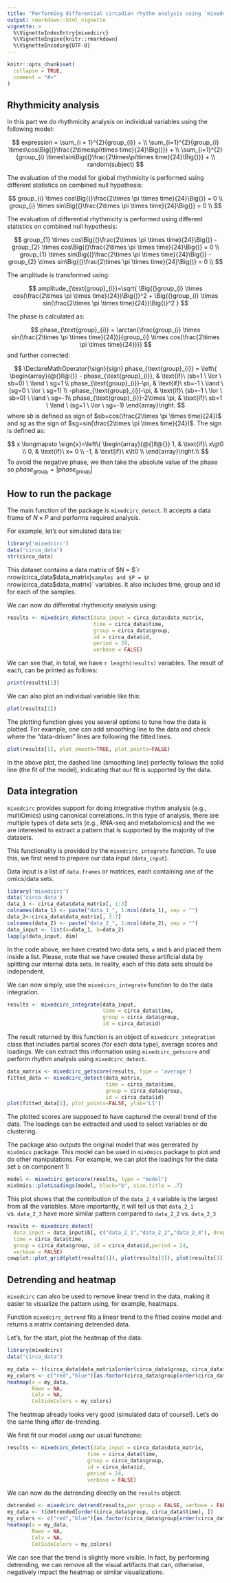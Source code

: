 ```yaml
---
title: "Performing differential circadian rhythm analysis using `mixedcirc`"
output: rmarkdown::html_vignette
vignette: >
  %\VignetteIndexEntry{mixedcirc}
  %\VignetteEngine{knitr::rmarkdown}
  %\VignetteEncoding{UTF-8}
---
```


```r
knitr::opts_chunk$set(
  collapse = TRUE,
  comment = "#>"
)
```



## Rhythmicity analysis

In this part we do rhythmicity analysis on individual variables using the following model:

$$
expression = \sum_{i = 1}^{2}{group_{i}} + \\
\sum_{i=1}^{2}{group_{i} \times\cos\Big{(}\frac{2\times\pi\times time}{24}\Big{)}} + \\
\sum_{i=1}^{2}{group_{i} \times\sin\Big{(}\frac{2\times\pi\times time}{24}\Big{)}} + \\
random(subject)
$$

The evaluation of the model for global rhythmicity is performed using different statistics on combined null hypothesis:

$$
group_{i} \times cos\Big{(}\frac{2\times \pi \times time}{24}\Big{)} = 0 \\
group_{i} \times sin\Big{(}\frac{2\times \pi \times time}{24}\Big{)} = 0 \\
$$


The evaluation of differential rhythmicity is performed using different statistics on combined null hypothesis:

$$
group_{1} \times cos\Big{(}\frac{2\times \pi \times time}{24}\Big{)} - group_{2} \times cos\Big{(}\frac{2\times \pi \times time}{24}\Big{)} = 0 \\
group_{1} \times sin\Big{(}\frac{2\times \pi \times time}{24}\Big{)} - group_{2} \times sin\Big{(}\frac{2\times \pi \times time}{24}\Big{)} = 0 \\
$$

The amplitude is transformed using:

$$
amplitude_{\text{group}_{i}}=\sqrt{ \Big{(}group_{i} \times cos(\frac{2\times \pi \times time}{24})\Big{)}^2 + \Big{(}group_{i} \times sin(\frac{2\times \pi \times time}{24})\Big{)}^2 }
$$

The phase is calculated as:

          
$$
phase_{\text{group}_{i}} = \arctan{\frac{group_{i} \times sin(\frac{2\times \pi \times time}{24})}{group_{i} \times cos(\frac{2\times \pi \times time}{24})}}
$$
and further corrected:

$$
\DeclareMathOperator{\sign}{sign}
phase_{\text{group}_{i}} = \left\{
  \begin{array}{@{}ll@{}}
     - phase_{\text{group}_{i}}, & \text{if}\ (sb=1 \ \lor \ sb=0) \ \land \ sg=1 \\
    phase_{\text{group}_{i}}-\pi, & \text{if}\ sb=-1 \ \land \ (sg=0 \ \lor \ sg=1) \\
    -phase_{\text{group}_{i}}-\pi, & \text{if}\ (sb=-1 \ \lor \ sb=0) \ \land \ sg=-1\\
    phase_{\text{group}_{i}}-2\times \pi, & \text{if}\ sb=1 \ \land \ (sg=1 \ \lor \ sg=-1) 
  \end{array}\right.
$$
where $sb$ is defined as sign of $sb=cos(\frac{2\times \pi \times time}{24})$ and $sg$ as the sign of $sg=sin(\frac{2\times \pi \times time}{24})$. The sign is defined as:


$$
x \longmapsto \sign{x}=\left\{
  \begin{array}{@{}ll@{}}
    1, & \text{if}\ x\gt0 \\
    0, & \text{if}\ x= 0 \\
    -1, & \text{if}\ x\lt0 \\
  \end{array}\right.\\
$$
To avoid the negative phase, we then take the absolute value of the phase so $phase_{\text{group}_{i}}=|phase_{\text{group}{_i}}|$

## How to run the package

The main function of the package is `mixedcirc_detect`. It accepts a data frame of $N\times P$ and performs required analysis. 

For example, let's our simulated data be:

```r
library('mixedcirc')
data('circa_data')
str(circa_data)
```

This dataset contains a data matrix of $N = $`r nrow(circa_data$data_matrix)` samples and $P = $ `r nrow(circa_data$data_matrix)` variables. It also includes time, group and id for each of the samples. 

We can now do differntial rhythmicity analysis using:

```r
results <- mixedcirc_detect(data_input = circa_data$data_matrix,
                            time = circa_data$time,
                            group = circa_data$group,
                            id = circa_data$id,
                            period = 24,
                            verbose = FALSE)
```

We can see that, in total, we have `r length(results)` variables. The result of each, can be printed as follows:

```r
print(results[1])
```
We can also plot an individual variable like this:

```r
plot(results[1])
```

The plotting function gives you several options to tune how the data is plotted. For example, one can add smoothing line to the data and check where the "data-driven" lines are following the fitted lines.

```r
plot(results[1], plot_smooth=TRUE, plot_points=FALSE)
```

In the above plot, the dashed line (smoothing line) perfectly follows the solid line (the fit of the model), indicating that our fit is supported by the data.

## Data integration

`mixedcirc` provides support for doing integrative rhythm analysis (e.g., multiOmics) using canonical correlations. In this type of analysis, there are multiple types of data sets (e.g., RNA-seq and metabolomics) and the we are interested to extract a pattern that is supported by the majority of the datasets.

This functionality is provided by the `mixedcirc_integrate` function. To use this, we first need to prepare our data input (`data_input`).

Data input is a list of `data.frames` or matrices, each containing one of the omics/data sets.


```r
library('mixedcirc')
data('circa_data')
data_1 <- circa_data$data_matrix[, 1:3]
colnames(data_1) <- paste("data_1_", 1:ncol(data_1), sep = "")
data_2<-circa_data$data_matrix[, 3:7]
colnames(data_2) <- paste("data_2_", 1:ncol(data_2), sep = "")
data_input <- list(a=data_1, b=data_2)
lapply(data_input, dim)
```

In the code above, we have created two data sets, `a` and `b` and placed them inside a list. Please, note that we have created these artificial data by splitting our internal data sets. In reality, each of this data sets should be independent.

We can now simply, use the `mixedcirc_integrate` function to do the data integration.

```r
results <- mixedcirc_integrate(data_input, 
                               time = circa_data$time, 
                               group = circa_data$group, 
                               id = circa_data$id)
```

The result returned by this function is an object of `mixedcirc_integration` class that includes partial scores (for each data type), average scores and loadings. We can extract this information using `mixedcirc_getscore` and perform rhythm analysis using `mixedcirc_detect`. 

```r
data_matrix <- mixedcirc_getscore(results, type = 'average')
fitted_data <- mixedcirc_detect(data_matrix, 
                                time = circa_data$time, 
                                group = circa_data$group, 
                                id = circa_data$id)
plot(fitted_data[1], plot_points=FALSE, ylab='L1')
```

The plotted scores are supposed to have captured the overall trend of the data. The loadings can be extracted and used to select variables or do clustering.

The package also outputs the original model that was generated by `mixOmics` package. This model can be used in `mixOmics` package to plot and do other manipulations. For example, we can plot the loadings for the data set `b` on component 1:

```r
model <- mixedcirc_getscore(results, type = "model")
mixOmics::plotLoadings(model, block="b", size.title = .7)
```

This plot shows that the contribution of the `data_2_4` variable is the largest from all the variables. More importantly, it will tell us that `data_2_1` vs. `data_2_3` have more similar pattern compared to `data_2_2` vs. `data_2_3`

```r
results <- mixedcirc_detect(
  data_input = data_input$b[, c("data_2_1","data_2_2","data_2_4"), drop=F], 
  time = circa_data$time,
  group = circa_data$group, id = circa_data$id,period = 24,
  verbose = FALSE)
cowplot::plot_grid(plot(results[1]), plot(results[2]), plot(results[3]))
```

## Detrending and heatmap

`mixedcirc` can also be used to remove linear trend in the data, making it easier to visualize the pattern using, for example, heatmaps.

Function `mixedcirc_detrend` fits a linear trend to the fitted cosine model and returns a matrix containing detrended data.

Let's, for the start, plot the heatmap of the data:

```r
library(mixedcirc)
data("circa_data")

my_data <- t(circa_data$data_matrix[order(circa_data$group, circa_data$time), ])
my_colors <- c("red","blue")[as.factor(circa_data$group[order(circa_data$group)])]
heatmap(x = my_data, 
        Rowv = NA, 
        Colv = NA,
        ColSideColors = my_colors)

```

The heatmap already looks very good (simulated data of course!). Let's do the same thing after de-trending.

We first fit our model using our usual functions:

```r
results <- mixedcirc_detect(data_input = circa_data$data_matrix,
                          time = circa_data$time,
                          group = circa_data$group,
                          id = circa_data$id,
                          period = 24,
                          verbose = FALSE)

```

We can now do the detrending directly on the `results` object:

```r
detrended <- mixedcirc_detrend(results,per_group = FALSE, verbose = FALSE)
my_data <- t(detrended[order(circa_data$group, circa_data$time), ])
my_colors <- c("red","blue")[as.factor(circa_data$group[order(circa_data$group)])]
heatmap(x = my_data, 
        Rowv = NA,
        Colv = NA,
        ColSideColors = my_colors)
```

We can see that the trend is slightly more visible. In fact, by performing detrending, we can remove all the visual artifacts that can, otherwise, negatively impact the heatmap or similar visualizations.
